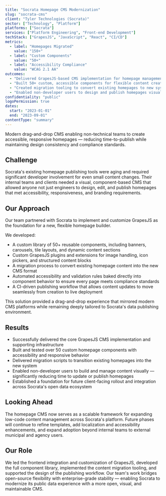 ```yaml
---
title: "Socrata Homepage CMS Modernization"
slug: "socrata-cms"
client: "Tyler Technologies (Socrata)"
sector: ["Technology", "Platform"]
platforms: ["Socrata"]
services: ["Platform Engineering", "Front-end Development"]
techStack: ["GrapesJS", "JavaScript", "React", "CI/CD"]
metrics:
  - label: "Homepages Migrated"
    value: "150+"
  - label: "Custom Components"
    value: "50+"
  - label: "Accessibility Compliance"
    value: "WCAG 2.1 AA"
outcomes:
  - "Delivered GrapesJS-based CMS implementation for homepage management"
  - "Built 50+ custom, accessible components for flexible content creation"
  - "Created migration tooling to convert existing homepages to new system"
  - "Enabled non-developer users to design and publish homepages visually"
confidentiality: "public"
logoPermission: true
dates:
  start: "2023-01-01"
  end: "2023-09-01"
contentType: "summary"
---
```


Modern drag-and-drop CMS enabling non-technical teams to create accessible, responsive homepages — reducing time-to-publish while maintaining design consistency and compliance standards.

## Challenge

Socrata's existing homepage publishing tools were aging and required significant developer involvement for even small content changes. Their internal teams and clients needed a visual, component-based CMS that allowed anyone not just engineers to design, edit, and publish homepages that met accessibility, responsiveness, and branding requirements.

## Our Approach

Our team partnered with Socrata to implement and customize GrapesJS as the foundation for a new, flexible homepage builder.

We developed:

* A custom library of 50+ reusable components, including banners, carousels, tile layouts, and dynamic content sections
* Custom GrapesJS plugins and extensions for image handling, icon pickers, and structured content blocks
* A migration process to convert existing homepage content into the new CMS format
* Automated accessibility and validation rules baked directly into component behavior to ensure every page meets compliance standards
* A CI-driven publishing workflow that allows content updates to move seamlessly from creation to live deployment

This solution provided a drag-and-drop experience that mirrored modern CMS platforms while remaining deeply tailored to Socrata's data publishing environment.

## Results

* Successfully delivered the core GrapesJS CMS implementation and supporting infrastructure
* Built and tested over 50 custom homepage components with accessibility and responsive behavior
* Delivered migration scripts to transition existing homepages into the new system
* Enabled non-developer users to build and manage content visually — significantly reducing time to update or publish homepages
* Established a foundation for future client-facing rollout and integration across Socrata's open data ecosystem

## Looking Ahead

The homepage CMS now serves as a scalable framework for expanding low-code content management across Socrata's platform. Future phases will continue to refine templates, add localization and accessibility enhancements, and expand adoption beyond internal teams to external municipal and agency users.

## Our Role

We led the frontend integration and customization of GrapesJS, developed the full component library, implemented the content migration tooling, and supported the design of the publishing workflow. Our team's work bridges open-source flexibility with enterprise-grade stability — enabling Socrata to modernize its public data experience with a more open, visual, and maintainable CMS.
